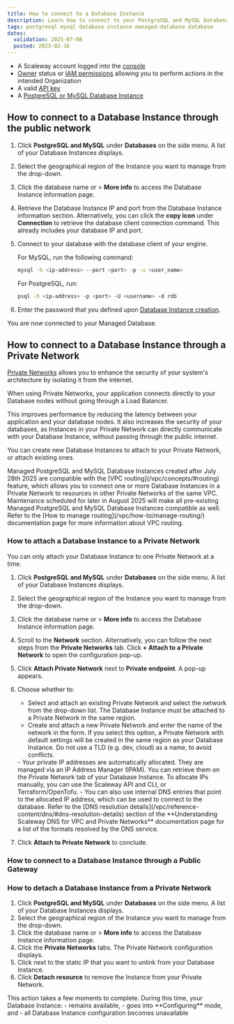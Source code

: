```yaml
---
title: How to connect to a Database Instance
description: Learn how to connect to your PostgreSQL and MySQL Database Instances.
tags: postgresql mysql database-instance managed-database database
dates:
  validation: 2025-07-08
  posted: 2023-02-16
---
```



<Requirements />

- A Scaleway account logged into the [console](https://console.scaleway.com)
- [Owner](/iam/concepts/#owner) status or [IAM permissions](/iam/concepts/#permission) allowing you to perform actions in the intended Organization
- A valid [API key](/iam/how-to/create-api-keys/)
- A [PostgreSQL or MySQL Database Instance](/managed-databases-for-postgresql-and-mysql/quickstart/)

## How to connect to a Database Instance through the public network

1. Click **PostgreSQL and MySQL** under **Databases** on the side menu. A list of your Database Instances displays.
2. Select the geographical region of the Instance you want to manage from the drop-down.
3. Click the database name or <Icon name="more" /> > **More info** to access the Database Instance information page.
4. Retrieve the Database Instance IP and port from the Database Instance information section.
    <Message type="note">
    Alternatively, you can click the **copy icon** under **Connection** to retrieve the database client connection command. This already includes your database IP and port.
    </Message>
5. Connect to your database with the database client of your engine.

    For MySQL, run the following command:
    ```bash
    mysql -h <ip-address> --port <port> -p -u <user_name>
    ```

    For PostgreSQL, run:
    ```bash
    psql -h <ip-address> -p <port> -U <username> -d rdb
    ```
6. Enter the password that you defined upon [Database Instance creation](/managed-databases-for-postgresql-and-mysql/how-to/create-a-database/).

  You are now connected to your Managed Database.

## How to connect to a Database Instance through a Private Network

[Private Networks](/vpc/concepts/#private-networks) allows you to enhance the security of your system's architecture by isolating it from the internet.

When using Private Networks, your application connects directly to your Database nodes without going through a Load Balancer.

This improves performance by reducing the latency between your application and your database nodes. It also increases the security of your databases, as Instances in your Private Network can directly communicate with your Database Instance, without passing through the public internet.

You can create new Database Instances to attach to your Private Network, or attach existing ones.

<Message type="note">
  Managed PostgreSQL and MySQL Database Instances created after July 28th 2025 are compatible with the [VPC routing](/vpc/concepts/#routing) feature, which allows you to connect one or more Database Instances in a Private Network to resources in other Private Networks of the same VPC. Maintenance scheduled for later in August 2025 will make all pre-existing Managed PostgreSQL and MySQL Database Instances compatible as well. Refer to the [How to manage routing](/vpc/how-to/manage-routing/) documentation page for more information about VPC routing.
</Message>

### How to attach a Database Instance to a Private Network

<Message type="note">
  You can only attach your Database Instance to one Private Network at a time.
</Message>

1. Click **PostgreSQL and MySQL** under **Databases** on the side menu. A list of your Database Instances displays.
2. Select the geographical region of the Instance you want to manage from the drop-down.
3. Click the database name or <Icon name="more" /> > **More info** to access the Database Instance information page.
4. Scroll to the **Network** section.
    <Message type="note">
      Alternatively, you can follow the next steps from the **Private Networks** tab. Click **+ Attach to a Private Network** to open the configuration pop-up.
    </Message>
5. Click **Attach Private Network** next to **Private endpoint**. A pop-up appears.
6. Choose whether to:
    - Select and attach an existing Private Network and select the network from the drop-down list.
        <Message type="important">
          The Database Instance must be attached to a Private Network in the same region.
        </Message>
    - Create and attach a new Private Network and enter the name of the network in the form.
        <Message type="important">
          If you select this option, a Private Network with default settings will be created in the same region as your Database Instance. Do not use a TLD (e.g. dev, cloud) as a name, to avoid conflicts.
        </Message>

    <Message type="note">
      - Your private IP addresses are automatically allocated. They are managed via an IP Address Manager (IPAM). You can retrieve them on the Private Network tab of your Database Instance. To allocate IPs manually, you can use the Scaleway API and CLI, or Terraform/OpenTofu.
      - You can also use internal DNS entries that point to the allocated IP address, which can be used to connect to the database. Refer to the [DNS resolution details](/vpc/reference-content/dns/#dns-resolution-details) section of the **Understanding Scaleway DNS for VPC and Private Networks** documentation page for a list of the formats resolved by the DNS service.
    </Message>
7. Click **Attach to Private Network** to conclude.

### How to connect to a Database Instance through a Public Gateway

<SshBastion />

### How to detach a Database Instance from a Private Network

1. Click **PostgreSQL and MySQL** under **Databases** on the side menu. A list of your Database Instances displays.
2. Select the geographical region of the Instance you want to manage from the drop-down.
3. Click the database name or <Icon name="more" /> > **More info** to access the Database Instance information page.
4. Click the **Private Networks** tabs. The Private Network configuration displays.
5. Click <Icon name="unlink" /> next to the static IP that you want to unlink from your Database Instance.
6. Click **Detach resource** to remove the Instance from your Private Network.

<Message type="note">
This action takes a few moments to complete. During this time, your Database Instance:
  - remains available,
  - goes into **Configuring** mode, and
  - all Database Instance configuration becomes unavailable
</Message>